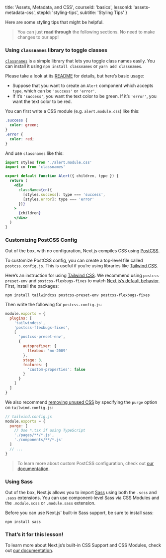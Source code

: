 
  title: 'Assets, Metadata, and CSS',
  courseId: 'basics',
  lessonId: 'assets-metadata-css',
  stepId: 'styling-tips',
  subtitle: 'Styling Tips'
}

Here are some styling tips that might be helpful.

> You can just **read through** the following sections. No need to make changes to our app!

### Using `classnames` library to toggle classes

[`classnames`](https://github.com/JedWatson/classnames) is a simple library that lets you toggle class names easily. You can install it using `npm install classnames` or `yarn add classnames`.

Please take a look at its [README](https://github.com/JedWatson/classnames) for details, but here’s basic usage:

- Suppose that you want to create an `Alert` component which accepts `type`, which can be `'success'` or `'error'`.
- If it’s `'success'`, you want the text color to be green. If it’s `'error'`, you want the text color to be red.

You can first write a CSS module (e.g. `alert.module.css`) like this:

```css
.success {
  color: green;
}
.error {
  color: red;
}
```

And use `classnames` like this:

```jsx
import styles from './alert.module.css'
import cn from 'classnames'

export default function Alert({ children, type }) {
  return (
    <div
      className={cn({
        [styles.success]: type === 'success',
        [styles.error]: type === 'error'
      })}
    >
      {children}
    </div>
  )
}
```

### Customizing PostCSS Config

Out of the box, with no configuration, Next.js compiles CSS using [PostCSS](https://postcss.org/).

To customize PostCSS config, you can create a top-level file called `postcss.config.js`. This is useful if you’re using libraries like [Tailwind CSS](https://tailwindcss.com/).

Here’s an instruction for using [Tailwind CSS](https://tailwindcss.com/). We recommend using `postcss-preset-env` and `postcss-flexbugs-fixes` to match [Next.js’s default behavior](/docs/advanced-features/customizing-postcss-config#default-behavior). First, install the packages:

```shell
npm install tailwindcss postcss-preset-env postcss-flexbugs-fixes
```

Then write the following for `postcss.config.js`:

```js
module.exports = {
  plugins: [
    'tailwindcss',
    'postcss-flexbugs-fixes',
    [
      'postcss-preset-env',
      {
        autoprefixer: {
          flexbox: 'no-2009'
        },
        stage: 3,
        features: {
          'custom-properties': false
        }
      }
    ]
  ]
}
```

We also recommend [removing unused CSS](https://tailwindcss.com/docs/controlling-file-size/#removing-unused-css) by specifying the `purge` option on `tailwind.config.js`:

```js
// tailwind.config.js
module.exports = {
  purge: [
    // Use *.tsx if using TypeScript
    './pages/**/*.js',
    './components/**/*.js'
  ]
  // ...
}
```

> To learn more about custom PostCSS configuration, check out [our documentation](/docs/advanced-features/customizing-postcss-config).

### Using Sass

Out of the box, Next.js allows you to import [Sass](https://sass-lang.com/) using both the `.scss` and `.sass` extensions. You can use component-level Sass via CSS Modules and the `.module.scss` or `.module.sass` extension.

Before you can use Next.js' built-in Sass support, be sure to install sass:

```shell
npm install sass
```

### That’s it for this lesson!

To learn more about Next.js’s built-in CSS Support and CSS Modules, check out [our documentation](/docs/basic-features/built-in-css-support).

